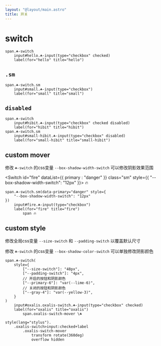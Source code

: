 ```yaml
---
layout: "@layout/main.astro"
title: 开关
---
```




# switch


<Switch id="hello" checked />

```pug
span.☘-switch
    input#hello.☘-input(type="checkbox" checked)
    label(for="hello" title="hello")
```


## `.sm`

<Switch id="small" class="sm"/>

```pug
span.☘-switch.sm
    input#small.☘-input(type="checkbox")
    label(for="small" title="small")
```


## `disabled`

<Switch id="hibit" checked disabled/>
<Switch id="small-hibit" class="sm" disabled/>

```pug
span.☘-switch
    input#hibit.☘-input(type="checkbox" checked disabled)
    label(for="hibit" title="hibit")
span.☘-switch.sm
    input#small-hibit.☘-input(type="checkbox" disabled)
    label(for="small-hibit" title="small-hibit")
```

## custom mover

修改 `☘-switch` 的css变量 `--box-shadow-width-switch` 可以修改阴影效果范围

<Switch id="fire" dataList={{ primary : "danger" }} class="sm" style={{
    "--box-shadow-width-switch": "12px"
}}>
    <span>🔥</span>
</Switch>

```pug
span.☘-switch.sm(data-primary="danger" style={
    "--box-shadow-width-switch": "12px"
})
    input#fire.☘-input(type="checkbox")
    label(for="fire" title="fire")
        span 🔥
```

## custom style

修改全局css变量 `--size-switch` 和 `--padding-switch` 以覆盖默认尺寸

修改 `☘-switch` 的css变量 `--box-shadow-color-switch` 可以单独修改阴影颜色

<OxalisSwitch id="oxalis" />

```pug
span.☘-switch(
    style={
        ["--size-switch"]: "48px",
        ["--padding-switch"]: "4px",
        // 开启的按钮和阴影颜色
        ["--primary-6"]: "var(--lime-6)",
        // 关闭的按钮和阴影颜色
        ["--gray-4"]: "var(--yellow-3)",
    }
)
    input#oxalis.oxalis-switch.☘-input(type="checkbox" checked)
    label(for="oxalis" title="oxalis")
        span.oxalis-switch-mover \☘

style(lang="stylus").
    .oxalis-switch>input:checked+label
        .oxalis-switch-mover
            transform rotate(360deg)
            overflow hidden 
```
